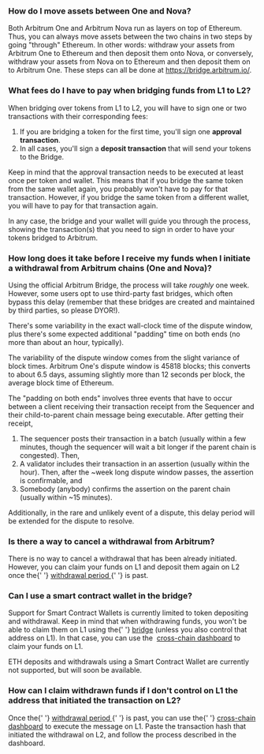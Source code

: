 ### How do I move assets between One and Nova?

<p>
  Both Arbitrum One and Arbitrum Nova run as layers on top of Ethereum. Thus, you can always move
  assets between the two chains in two steps by going "through" Ethereum. In other words: withdraw
  your assets from Arbitrum One to Ethereum and then deposit them onto Nova, or conversely, withdraw
  your assets from Nova on to Ethereum and then deposit them on to Arbitrum One. These steps can all
  be done at <a href="https://bridge.arbitrum.io/">https://bridge.arbitrum.io/</a>.
</p>

<p>

</p>

### What fees do I have to pay when bridging funds from L1 to L2?

<p>
  When bridging over tokens from L1 to L2, you will have to sign one or two transactions with their
  corresponding fees:
</p>

<ol>
<li>If you are bridging a token for the first time, you'll sign one <strong>approval transaction</strong>.</li>
<li>In all cases, you'll sign a <strong>deposit transaction</strong> that will send your tokens to the Bridge.</li>
</ol>
<p>

</p>

<p>
  Keep in mind that the approval transaction needs to be executed at least once per token and
  wallet. This means that if you bridge the same token from the same wallet again, you probably
  won't have to pay for that transaction. However, if you bridge the same token from a different
  wallet, you will have to pay for that transaction again.
</p>

<p>

</p>

<p>
  In any case, the bridge and your wallet will guide you through the process, showing the
  transaction(s) that you need to sign in order to have your tokens bridged to Arbitrum.
</p>

<p>

</p>

### How long does it take before I receive my funds when I initiate a withdrawal from Arbitrum chains (One and Nova)?

<p>
  Using the official Arbitrum Bridge, the process will take <em>roughly</em> one week. However, some
  users opt to use third-party fast bridges, which often bypass this delay (remember that these
  bridges are created and maintained by third parties, so please DYOR!).
</p>

<p>
  There's some variability in the exact wall-clock time of the dispute window, plus there's some
  expected additional "padding" time on both ends (no more than about an hour, typically).
</p>

<p>
  The variability of the dispute window comes from the slight variance of block times. Arbitrum
  One's dispute window is 45818 blocks; this converts to about 6.5 days, assuming slightly more than
  12 seconds per block, the average block time of Ethereum.
</p>

<p>
  The "padding on both ends" involves three events that have to occur between a client receiving
  their transaction receipt from the Sequencer and their child-to-parent chain message being
  executable. After getting their receipt,
</p>

<ol>
  <li>
    The sequencer posts their transaction in a batch (usually within a few minutes, though the
    sequencer will wait a bit longer if the parent chain is congested). Then,
  </li>
  <li>
    A validator includes their transaction in an assertion (usually within the hour). Then, after
    the ~week long dispute window passes, the assertion is confirmable, and
  </li>
  <li>
    Somebody (anybody) confirms the assertion on the parent chain (usually within ~15 minutes).
  </li>
</ol>
<p>
  Additionally, in the rare and unlikely event of a dispute, this delay period will be extended for
  the dispute to resolve.
</p>

### Is there a way to cancel a withdrawal from Arbitrum?

<p>
  There is no way to cancel a withdrawal that has been already initiated. However, you can claim
  your funds on L1 and deposit them again on L2 once the{' '}
  <a href="https://developer.arbitrum.io/learn-more/faq#why-was-one-week-chosen-for-arbitrum-ones-dispute-window">
    withdrawal period
  </a>{' '}
  is past.
</p>

<p>

</p>

### Can I use a smart contract wallet in the bridge?

<p>
  Support for Smart Contract Wallets is currently limited to token depositing and withdrawal. Keep
  in mind that when withdrawing funds, you won't be able to claim them on L1 using the{' '}
  <a href="https://bridge.arbitrum.io/">bridge</a> (unless you also control that address on L1). In
  that case, you can use the 
  <a href="https://retryable-dashboard.arbitrum.io/tx">cross-chain dashboard</a> to claim your funds
  on L1.
</p>

<p>
  ETH deposits and withdrawals using a Smart Contract Wallet are currently not supported, but will
  soon be available.
</p>

<p>

</p>

### How can I claim withdrawn funds if I don't control on L1 the address that initiated the transaction on L2?

<p>
  Once the{' '}
  <a href="https://developer.arbitrum.io/learn-more/faq#why-was-one-week-chosen-for-arbitrum-ones-dispute-window">
    withdrawal period
  </a>{' '}
  is past, you can use the{' '}
  <a href="https://retryable-dashboard.arbitrum.io/tx">cross-chain dashboard</a> to execute the
  message on L1. Paste the transaction hash that initiated the withdrawal on L2, and follow the
  process described in the dashboard.
</p>

<p>

</p>
